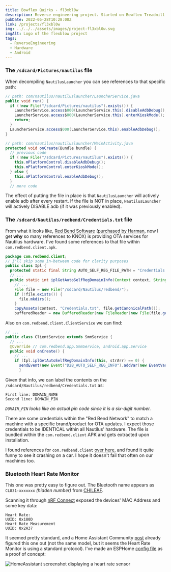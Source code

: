 ```yaml
---
title: Bowflex Quirks - fl3xbl0w
description: Reverse engineering project. Started on Bowflex Treadmill 22 but ended up generalized to any Android powered machine sold by Nautilus Inc. (Nautilus, Bowflex, Schwinn).
pubDate: 2022-05-28T10:28:00Z
link: /projects/fl3xbl0w
img: ../../../assets/images/project-fl3xbl0w.svg
imgAlt: Logo of the flexblow project
tags:
  - ReverseEngineering
  - Hardware
  - Android
---
```


### The `/sdcard/Pictures/nautilus` file

When decompiling `NautilusLauncher` you can see references to that specific path:
```java
// path: com/nautilus/nautiluslauncher/LauncherService.java
public void run() {
  if (!new File("/sdcard/Pictures/nautilus").exists()) {
    LauncherService.access$000(LauncherService.this).disableAdbDebug();
    LauncherService.access$000(LauncherService.this).enterKioskMode();
    return;
  }
  LauncherService.access$000(LauncherService.this).enableAdbDebug();
}
```

```java
// path: com/nautilus/nautiluslauncher/MainActivity.java
protected void onCreate(Bundle bundle) {
  // previous code
  if (!new File("/sdcard/Pictures/nautilus").exists()) {
    this.mPlatformControl.disableAdbDebug();
    this.mPlatformControl.enterKioskMode();
  } else {
    this.mPlatformControl.enableAdbDebug();
  }
  // more code
```

The effect of putting the file in place is that `NautilusLauncher` will actively enable adb after every restart. If the file is NOT in place, `NautilusLauncher` will actively DISABLE adb (if it was previously enabled).


### The `/sdcard/Nautilus/redbend/Credentials.txt` file

From what it looks like, [Red Bend Software](https://en.wikipedia.org/wiki/Red_Bend_Software) ([purchased by Harman](https://news.harman.com/releases/harman-completes-acquisition-of-redbend), now I get **why** so many references to KNOX) is providing OTA services for Nautilus hardware. I've found some references to that file within `com.redbend.client.apk`.

```java
package com.redbend.client;
// I'll skip some in-between code for clarity purposes
public class Ipl {
  protected static final String AUTO_SELF_REG_FILE_PATH = "Credentials.txt";
  // ...
  public static int iplGetAutoSelfRegDomainInfo(Context context, String[] strArr) {
    // ...
    File file = new File("/sdcard/Nautilus/redbend/");
    if (!file.exists()) {
      file.mkdirs();
    }
    copyAssets(context, "Credentials.txt", file.getCanonicalPath());
    bufferedReader = new BufferedReader(new FileReader(new File(file.getAbsoluteFile(), "Credentials.txt")));

```

Also on `com.redbend.client.ClientService` we can find:

```java
// ...
public class ClientService extends SmmService {
  // ...
  @Override // com.redbend.app.SmmService, android.app.Service
  public void onCreate() {
    // ...
    if (Ipl.iplGetAutoSelfRegDomainInfo(this, strArr) == 0) {
      sendEvent(new Event("D2B_AUTO_SELF_REG_INFO").addVar(new EventVar("DMA_VAR_AUTO_SELF_REG_DOMAIN_NAME", strArr[0])).addVar(new EventVar("DMA_VAR_AUTO_SELF_REG_DOMAIN_PIN", strArr[1])));
      }
```

Given that info, we can label the contents on the `/sdcard/Nautilus/redbend/Credentials.txt` as:

```
First line: DOMAIN_NAME
Second line: DOMAIN_PIN
```

*`DOMAIN_PIN` looks like an actual pin code since it is a six-digit number.*

There are some credentials within the "Red Bend Network" to match a machine with a specific brand/product for OTA updates. I expect those credentials to be IDENTICAL within all Nautilus' hardware. The file is bundled within the `com.redbend.client` APK and gets extracted upon installation.


I found references for `com.redbend.client` [over here](https://www.mdxers.org/threads/com-redbend-clent-has-stopped.175897/), and found it quite funny to see it crashing on a car. I hope it doesn't fail that often on our machines too.


### Bluetooth Heart Rate Monitor

This one was pretty easy to figure out. The Bluetooth name appears as `CL831-xxxxxxx` *(hidden number)* from [CHILEAF](https://www.chileaf.com/PRODUCTS-DETAIL?product_id=183).

Scanning it through [nRF Connect](https://www.nordicsemi.com/Products/Development-tools/nRF-Connect-for-mobile) exposed the devices' MAC Address and some key data:
```
Heart Rate:
UUID: 0x180D
Heart Rate Measurement
UUID: 0x2A37
```

It seemed pretty standard, and a Home Assistant Community [post](https://community.home-assistant.io/t/ble-heartrate-monitor/300354/39) already figured this one out (not the same model, but it seems the Heart Rate Monitor is using a standard protocol). I've made an ESPHome [config file](https://github.com/barrenechea/esphome-config-files/blob/master/bowflex-hr-monitor.yaml) as a proof of concept:

<Image src={HomeAssistantSensor} alt="HomeAssistant screenshot displaying a heart rate sensor" format="webp" />
